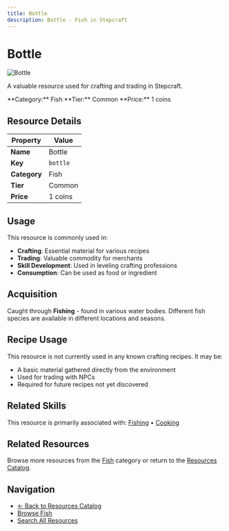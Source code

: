 ```yaml
---
title: Bottle
description: Bottle - Fish in Stepcraft
---
```


# Bottle

<div className="flex items-start gap-6 mb-8">
  <div className="flex-shrink-0">
    <img src="/assets/resources/fishing/bottle.png" alt="Bottle" className="w-24 h-24 border rounded-lg" />
  </div>
  <div className="flex-1">
    <div className="space-y-2">
      <p className="text-lg text-muted-foreground">A valuable resource used for crafting and trading in Stepcraft.</p>
      <div className="flex flex-wrap gap-4 text-sm">
        <span className="px-2 py-1 bg-blue-100 dark:bg-blue-900 rounded-md">
          **Category:** Fish
        </span>
        <span className="px-2 py-1 bg-gray-100 dark:bg-gray-900 rounded-md">
          **Tier:** Common
        </span>
        <span className="px-2 py-1 bg-green-100 dark:bg-green-900 rounded-md">
          **Price:** 1 coins
        </span>
      </div>
    </div>
  </div>
</div>

## Resource Details

| Property | Value |
|----------|-------|
| **Name** | Bottle |
| **Key** | `bottle` |
| **Category** | Fish |
| **Tier** | Common |
| **Price** | 1 coins |


## Usage

This resource is commonly used in:

- **Crafting**: Essential material for various recipes
- **Trading**: Valuable commodity for merchants
- **Skill Development**: Used in leveling crafting professions
- **Consumption**: Can be used as food or ingredient



## Acquisition

Caught through **Fishing** - found in various water bodies. Different fish species are available in different locations and seasons.


## Recipe Usage

This resource is not currently used in any known crafting recipes. It may be:
- A basic material gathered directly from the environment
- Used for trading with NPCs
- Required for future recipes not yet discovered


## Related Skills

This resource is primarily associated with: [Fishing](/docs/skills/individual/fishing) • [Cooking](/docs/skills/individual/cooking)

## Related Resources

Browse more resources from the [Fish](/docs/resources#fish) category or return to the [Resources Catalog](/docs/resources).

## Navigation

- [← Back to Resources Catalog](/docs/resources)
- [Browse Fish](/docs/resources#fish)
- [Search All Resources](/search)
